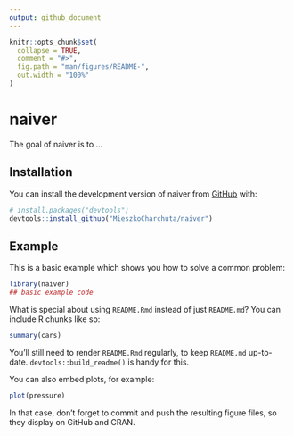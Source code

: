 ```yaml
---
output: github_document
---
```


<!-- README.md is generated from README.Rmd. Please edit that file -->

```r
knitr::opts_chunk$set(
  collapse = TRUE,
  comment = "#>",
  fig.path = "man/figures/README-",
  out.width = "100%"
)
```

# naiver

<!-- badges: start -->
<!-- badges: end -->

The goal of naiver is to ...

## Installation

You can install the development version of naiver from [GitHub](https://github.com/) with:

``` r
# install.packages("devtools")
devtools::install_github("MieszkoCharchuta/naiver")
```

## Example

This is a basic example which shows you how to solve a common problem:

```r
library(naiver)
## basic example code
```

What is special about using `README.Rmd` instead of just `README.md`? You can include R chunks like so:

```r
summary(cars)
```

You'll still need to render `README.Rmd` regularly, to keep `README.md` up-to-date. `devtools::build_readme()` is handy for this.

You can also embed plots, for example:

```r
plot(pressure)
```

In that case, don't forget to commit and push the resulting figure files, so they display on GitHub and CRAN.
